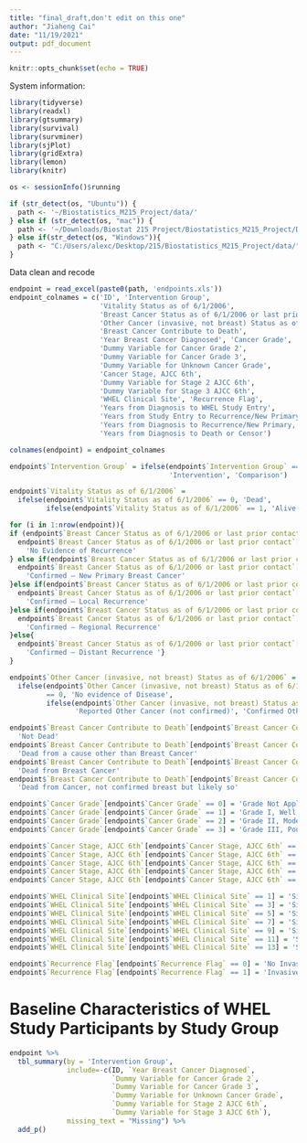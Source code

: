 ```yaml
---
title: "final_draft,don't edit on this one"
author: "Jiaheng Cai"
date: "11/19/2021"
output: pdf_document
---
```


```r
knitr::opts_chunk$set(echo = TRUE)
```

System information:

```r
library(tidyverse)
library(readxl)
library(gtsummary)
library(survival)
library(survminer)
library(sjPlot)
library(gridExtra)
library(lemon)
library(knitr)

os <- sessionInfo()$running

if (str_detect(os, "Ubuntu")) {
  path <- '~/Biostatistics_M215_Project/data/'
} else if (str_detect(os, "mac")) {
  path <- '~/Downloads/Biostat 215 Project/Biostatistics_M215_Project/Data/'
} else if(str_detect(os, "Windows")){
  path <- "C:/Users/alexc/Desktop/215/Biostatistics_M215_Project/data/"
}
```

Data clean and recode
```r
endpoint = read_excel(paste0(path, 'endpoints.xls'))
endpoint_colnames = c('ID', 'Intervention Group', 
                      'Vitality Status as of 6/1/2006', 
                      'Breast Cancer Status as of 6/1/2006 or last prior contact',
                      'Other Cancer (invasive, not breast) Status as of 6/1/2006',
                      'Breast Cancer Contribute to Death',
                      'Year Breast Cancer Diagnosed', 'Cancer Grade',
                      'Dummy Variable for Cancer Grade 2', 
                      'Dummy Variable for Cancer Grade 3',
                      'Dummy Variable for Unknown Cancer Grade',
                      'Cancer Stage, AJCC 6th', 
                      'Dummy Variable for Stage 2 AJCC 6th',
                      'Dummy Variable for Stage 3 AJCC 6th',
                      'WHEL Clinical Site', 'Recurrence Flag',
                      'Years from Diagnosis to WHEL Study Entry',
                      'Years from Study Entry to Recurrence/New Primary, or to Censor',
                      'Years from Diagnosis to Recurrence/New Primary, or to Censor',
                      'Years from Diagnosis to Death or Censor')

colnames(endpoint) = endpoint_colnames

endpoint$`Intervention Group` = ifelse(endpoint$`Intervention Group` == 3, 
                                       'Intervention', 'Comparison')

endpoint$`Vitality Status as of 6/1/2006` = 
  ifelse(endpoint$`Vitality Status as of 6/1/2006` == 0, 'Dead', 
         ifelse(endpoint$`Vitality Status as of 6/1/2006` == 1, 'Alive', 'Unknown'))

for (i in 1:nrow(endpoint)){
if (endpoint$`Breast Cancer Status as of 6/1/2006 or last prior contact`[i] == 0){
  endpoint$`Breast Cancer Status as of 6/1/2006 or last prior contact`[i] = 
    'No Evidence of Recurrence'
} else if(endpoint$`Breast Cancer Status as of 6/1/2006 or last prior contact`[i] == 1){
  endpoint$`Breast Cancer Status as of 6/1/2006 or last prior contact`[i] = 
    'Confirmed – New Primary Breast Cancer'
}else if(endpoint$`Breast Cancer Status as of 6/1/2006 or last prior contact`[i] == 2){
  endpoint$`Breast Cancer Status as of 6/1/2006 or last prior contact`[i] = 
    'Confirmed – Local Recurrence'
}else if(endpoint$`Breast Cancer Status as of 6/1/2006 or last prior contact`[i] == 3){
  endpoint$`Breast Cancer Status as of 6/1/2006 or last prior contact`[i]  = 
    'Confirmed – Regional Recurrence'
}else{
  endpoint$`Breast Cancer Status as of 6/1/2006 or last prior contact`[i] = 
    'Confirmed – Distant Recurrence	'}
}

endpoint$`Other Cancer (invasive, not breast) Status as of 6/1/2006` = 
  ifelse(endpoint$`Other Cancer (invasive, not breast) Status as of 6/1/2006` 
         == 0, 'No evidence of Disease', 
         ifelse(endpoint$`Other Cancer (invasive, not breast) Status as of 6/1/2006` == 1, 
                'Reported Other Cancer (not confirmed)', 'Confirmed Other Cancer'))

endpoint$`Breast Cancer Contribute to Death`[endpoint$`Breast Cancer Contribute to Death` == -1] = 
  'Not Dead'
endpoint$`Breast Cancer Contribute to Death`[endpoint$`Breast Cancer Contribute to Death` == 0] = 
  'Dead from a cause other than Breast Cancer'
endpoint$`Breast Cancer Contribute to Death`[endpoint$`Breast Cancer Contribute to Death` == 1] = 
  'Dead from Breast Cancer'
endpoint$`Breast Cancer Contribute to Death`[endpoint$`Breast Cancer Contribute to Death` == 2] = 
  'Dead from Cancer, not confirmed breast but likely so'

endpoint$`Cancer Grade`[endpoint$`Cancer Grade` == 0] = 'Grade Not Applicable or Not Available'
endpoint$`Cancer Grade`[endpoint$`Cancer Grade` == 1] = 'Grade I, Well Differentiated'
endpoint$`Cancer Grade`[endpoint$`Cancer Grade` == 2] = 'Grade II, Moderately Differentiated'
endpoint$`Cancer Grade`[endpoint$`Cancer Grade` == 3] = 'Grade III, Poorly Differentiated'

endpoint$`Cancer Stage, AJCC 6th`[endpoint$`Cancer Stage, AJCC 6th` == 1] = 'Stage I'
endpoint$`Cancer Stage, AJCC 6th`[endpoint$`Cancer Stage, AJCC 6th` == 2] = 'Stage IIA'
endpoint$`Cancer Stage, AJCC 6th`[endpoint$`Cancer Stage, AJCC 6th` == 3] = 'Stage IIB'
endpoint$`Cancer Stage, AJCC 6th`[endpoint$`Cancer Stage, AJCC 6th` == 4] = 'Stage IIIA'
endpoint$`Cancer Stage, AJCC 6th`[endpoint$`Cancer Stage, AJCC 6th` == 5] = 'Stage IIIB'

endpoint$`WHEL Clinical Site`[endpoint$`WHEL Clinical Site` == 1] = 'Site A in California'
endpoint$`WHEL Clinical Site`[endpoint$`WHEL Clinical Site` == 3] = 'Site B in California'
endpoint$`WHEL Clinical Site`[endpoint$`WHEL Clinical Site` == 5] = 'Site C in California'
endpoint$`WHEL Clinical Site`[endpoint$`WHEL Clinical Site` == 7] = 'Site in Arizona'
endpoint$`WHEL Clinical Site`[endpoint$`WHEL Clinical Site` == 9] = 'Site D in California'
endpoint$`WHEL Clinical Site`[endpoint$`WHEL Clinical Site` == 11] = 'Site in Texas'
endpoint$`WHEL Clinical Site`[endpoint$`WHEL Clinical Site` == 13] = 'Site in Oregon'

endpoint$`Recurrence Flag`[endpoint$`Recurrence Flag` == 0] = 'No Invasive Breast Cancer Events'
endpoint$`Recurrence Flag`[endpoint$`Recurrence Flag` == 1] = 'Invasive Breast Cancer Event'
```

# Baseline Characteristics of WHEL Study Participants by Study Group
```r
endpoint %>%
  tbl_summary(by = 'Intervention Group',
              include=-c(ID, `Year Breast Cancer Diagnosed`,
                         `Dummy Variable for Cancer Grade 2`,
                         `Dummy Variable for Cancer Grade 3`,
                         `Dummy Variable for Unknown Cancer Grade`,
                         `Dummy Variable for Stage 2 AJCC 6th`,
                         `Dummy Variable for Stage 3 AJCC 6th`),
              missing_text = "Missing") %>%
  add_p()
```